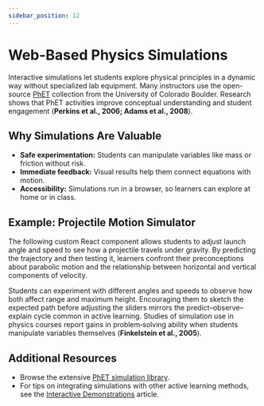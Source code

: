 ```yaml
---
sidebar_position: 12
---
```


# Web-Based Physics Simulations

Interactive simulations let students explore physical principles in a dynamic way without specialized lab equipment. Many instructors use the open-source [PhET](https://phet.colorado.edu/) collection from the University of Colorado Boulder. Research shows that PhET activities improve conceptual understanding and student engagement (**Perkins et al., 2006; Adams et al., 2008**).

## Why Simulations Are Valuable

- **Safe experimentation:** Students can manipulate variables like mass or friction without risk.
- **Immediate feedback:** Visual results help them connect equations with motion.
- **Accessibility:** Simulations run in a browser, so learners can explore at home or in class.

## Example: Projectile Motion Simulator

The following custom React component allows students to adjust launch angle and speed to see how a projectile travels under gravity. By predicting the trajectory and then testing it, learners confront their preconceptions about parabolic motion and the relationship between horizontal and vertical components of velocity.

<ProjectileMotionSim />

Students can experiment with different angles and speeds to observe how both affect range and maximum height. Encouraging them to sketch the expected path before adjusting the sliders mirrors the predict–observe–explain cycle common in active learning. Studies of simulation use in physics courses report gains in problem‑solving ability when students manipulate variables themselves (**Finkelstein et al., 2005**).

## Additional Resources

- Browse the extensive [PhET simulation library](https://phet.colorado.edu/en/simulations/filter?subjects=physics).
- For tips on integrating simulations with other active learning methods, see the [Interactive Demonstrations](./interactive-demonstrations) article.
